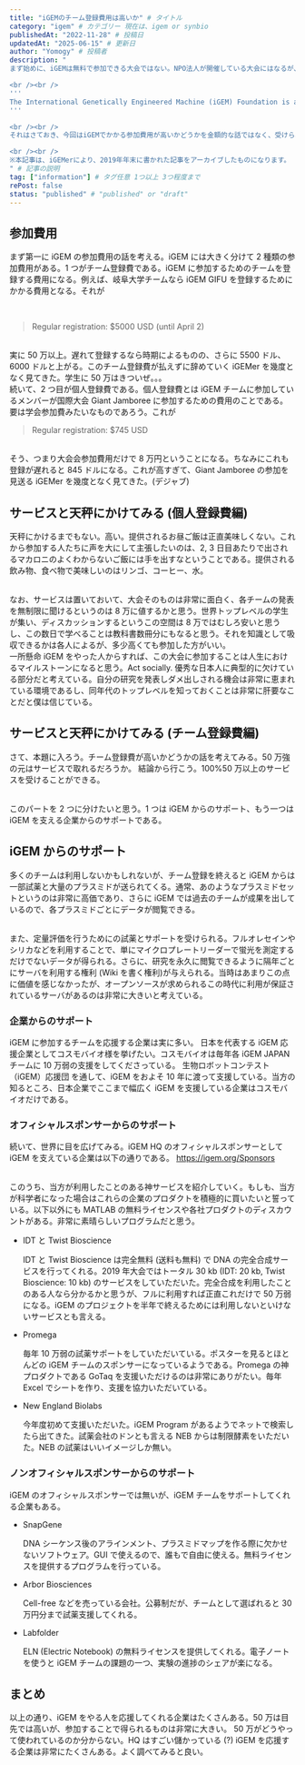 ```yaml
---
title: "iGEMのチーム登録費用は高いか" # タイトル
category: "igem" # カテゴリー 現在は、igem or synbio
publishedAt: "2022-11-28" # 投稿日
updatedAt: "2025-06-15" # 更新日
author: "Yomogy" # 投稿者
description: "
まず始めに、iGEMは無料で参加できる大会ではない。NPO法人が開催している大会にはなるが、本当にNPOか疑いたくなるレベルで参加費用は高い。

<br /><br />
'''
The International Genetically Engineered Machine (iGEM) Foundation is an independent, non-profit organization dedicated to the advancement of synthetic biology, education and competition, and the development of an open community and collaboration.
'''

<br /><br />
それはさておき、今回はiGEMでかかる参加費用が高いかどうかを金額的な話ではなく、受けられるサービスと天秤にかけて検討してみたい。 そこからiGEMでかかるお金は高いかどうか独自に論じてみようと思う。

<br /><br />
※本記事は、iGEMerにより、2019年年末に書かれた記事をアーカイブしたものになります。
" # 記事の説明
tag: ["information"] # タグ任意 1つ以上 3つ程度まで
rePost: false
status: "published" # "published" or "draft"
---
```


## 参加費用

まず第一に iGEM の参加費用の話を考える。iGEM には大きく分けて 2 種類の参加費用がある。1 つがチーム登録費である。iGEM に参加するためのチームを登録する費用になる。例えば、岐阜大学チームなら iGEM GIFU を登録するためにかかる費用となる。それが

<br />

> Regular registration: \$5000 USD (until April 2)

<br />
実に 50 万以上。遅れて登録するなら時期によるものの、さらに 5500 ドル、6000 ドルと上がる。このチーム登録費が払えずに辞めていく
iGEMer を幾度となく見てきた。学生に 50 万はきついぜ。。。

<br />
続いて、2 つ目が個人登録費である。個人登録費とは iGEM チームに参加しているメンバーが国際大会
Giant Jamboree に参加するための費用のことである。要は学会参加費みたいなものであろう。これが
<br />

> Regular registration: \$745 USD

<br />
そう、つまり大会会参加費用だけで 8 万円ということになる。ちなみにこれも登録が遅れると
845 ドルになる。これが高すぎて、Giant Jamboree の参加を見送る iGEMer を幾度となく見てきた。(デジャブ)

## サービスと天秤にかけてみる (個人登録費編)

天秤にかけるまでもない。高い。提供されるお昼ご飯は正直美味しくない。これから参加する人たちに声を大にして主張したいのは、2, 3 日目あたりで出されるマカロニのよくわからないご飯には手を出すなということである。提供される飲み物、食べ物で美味しいのはリンゴ、コーヒー、水。

<br />
なお、サービスは置いておいて、大会そのものは非常に面白く、各チームの発表を無制限に聞けるというのは
8 万に値するかと思う。世界トップレベルの学生が集い、ディスカッションするというこの空間は
8 万ではむしろ安いと思うし、この数日で学べることは教科書数冊分にもなると思う。それを知識として吸収できるかは各人によるが、多少高くても参加した方がいい。

<br />
一所懸命 iGEM をやった人からすれば、この大会に参加することは人生におけるマイルストーンになると思う。Act
socially. 優秀な日本人に典型的に欠けている部分だと考えている。自分の研究を発表しダメ出しされる機会は非常に恵まれている環境であるし、同年代のトップレベルを知っておくことは非常に肝要なことだと僕は信じている。

## サービスと天秤にかけてみる (チーム登録費編)

さて、本題に入ろう。チーム登録費が高いかどうかの話を考えてみる。50 万強の元はサービスで取れるだろうか。 結論から行こう。100%50 万以上のサービスを受けることができる。

<br />
このパートを 2 つに分けたいと思う。1 つは iGEM からのサポート、もう一つは iGEM を支える企業からのサポートである。

## iGEM からのサポート

多くのチームは利用しないかもしれないが、チーム登録を終えると iGEM からは一部試薬と大量のプラスミドが送られてくる。通常、あのようなプラスミドセットというのは非常に高価であり、さらに iGEM では過去のチームが成果を出しているので、各プラスミドごとにデータが閲覧できる。

<br />
また、定量評価を行うためにの試薬とサポートを受けられる。フルオレセインやシリカなどを利用することで、単にマイクロプレートリーダーで蛍光を測定するだけでないデータが得られる。さらに、研究を永久に閲覧できるように隔年ごとにサーバを利用する権利
(Wiki を書く権利)が与えられる。当時はあまりこの点に価値を感じなかったが、オープンソースが求められるこの時代に利用が保証されているサーバがあるのは非常に大きいと考えている。

### 企業からのサポート

iGEM に参加するチームを応援する企業は実に多い。
日本を代表する iGEM 応援企業としてコスモバイオ様を挙げたい。コスモバイオは毎年各 iGEM JAPAN チームに 10 万弱の支援をしてくださっている。 生物ロボットコンテスト（iGEM）応援団 を通して、iGEM をおよそ 10 年に渡って支援している。当方の知るところ、日本企業でここまで幅広く iGEM を支援している企業はコスモバイオだけである。

### オフィシャルスポンサーからのサポート

続いて、世界に目を広げてみる。iGEM HQ のオフィシャルスポンサーとして iGEM を支えている企業は以下の通りである。 https://igem.org/Sponsors

<br />
このうち、当方が利用したことのある神サービスを紹介していく。もしも、当方が科学者になった場合はこれらの企業のプロダクトを積極的に買いたいと誓っている。以下以外にも
MATLAB の無料ライセンスや各社プロダクトのディスカウントがある。非常に素晴らしいプログラムだと思う。

- IDT と Twist Bioscience

  IDT と Twist Bioscience は完全無料 (送料も無料) で DNA の完全合成サービスを行ってくれる。2019 年大会ではトータル 30 kb (IDT: 20 kb, Twist Bioscience: 10 kb) のサービスをしていただいた。完全合成を利用したことのある人なら分かるかと思うが、フルに利用すれば正直これだけで 50 万弱になる。iGEM のプロジェクトを半年で終えるためには利用しないといけないサービスとも言える。

- Promega

  毎年 10 万弱の試薬サポートをしていただいている。ポスターを見るとほとんどの iGEM チームのスポンサーになっているようである。Promega の神プロダクトである GoTaq を支援いただけるのは非常にありがたい。毎年 Excel でシートを作り、支援を協力いただいている。

- New England Biolabs

  今年度初めて支援いただいた。iGEM Program があるようでネットで検索したら出てきた。試薬会社のドンとも言える NEB からは制限酵素をいただいた。NEB の試薬はいいイメージしか無い。

### ノンオフィシャルスポンサーからのサポート

iGEM のオフィシャルスポンサーでは無いが、iGEM チームをサポートしてくれる企業もある。

- SnapGene

  DNA シーケンス後のアラインメント、プラスミドマップを作る際に欠かせないソフトウェア。GUI で使えるので、誰もで自由に使える。無料ライセンスを提供するプログラムを行っている。

- Arbor Biosciences

  Cell-free などを売っている会社。公募制だが、チームとして選ばれると 30 万円分まで試薬支援してくれる。

- Labfolder

  ELN (Electric Notebook) の無料ライセンスを提供してくれる。電子ノートを使うと iGEM チームの課題の一つ、実験の進捗のシェアが楽になる。

## まとめ

以上の通り、iGEM をやる人を応援してくれる企業はたくさんある。50 万は目先では高いが、参加することで得られるものは非常に大きい。 50 万がどうやって使われているのか分からない。HQ はすごい儲かっている (?) iGEM を応援する企業は非常にたくさんある。よく調べてみると良い。

